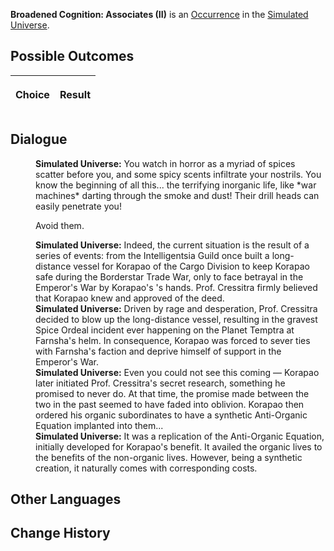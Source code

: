 {{Simulated Universe Event Infobox
|title         = Broadened Cognition: Associates (II)
|image         = Trailblaze Secret 9.png
|type          =
|domains_su    = 
|domains_ext   = 
|domains_swarm = 
|domains_gng   = 
|requirements  =
|prev          = {{tx}}
|next          = {{tx}}
|indexRewards  =
|characters    = 
}}
'''Broadened Cognition: Associates (II)''' is an [[Simulated Universe/Occurrence|Occurrence]] in the [[Simulated Universe]].

==Possible Outcomes==
{| class="article-table"
!Choice
!Result

|}

<!--
==Gameplay Notes==

-->
==Dialogue==
{{Dialogue Start}}
:'''Simulated Universe:''' You watch in horror as a myriad of spices scatter before you, and some spicy scents infiltrate your nostrils. You know the beginning of all this... the terrifying inorganic life, like *war machines* darting through the smoke and dust! Their drill heads can easily penetrate you!
:{{DIcon|Arrow}} Avoid them.
:'''Simulated Universe:''' Indeed, the current situation is the result of a series of events: {{Color|Keyword|Prof. Cressitra}} from the Intelligentsia Guild once built a long-distance vessel for Korapao of the Cargo Division to keep Korapao safe during the Borderstar Trade War, only to face betrayal in the Emperor's War by Korapao's {{Color|Keyword|Associate No. 3}}'s hands. Prof. Cressitra firmly believed that Korapao knew and approved of the deed.
:'''Simulated Universe:''' Driven by rage and desperation, Prof. Cressitra decided to blow up the long-distance vessel, resulting in the gravest Spice Ordeal incident ever happening on the Planet Temptra at Farnsha's helm. In consequence, Korapao was forced to sever ties with Farnsha's faction and deprive himself of support in the Emperor's War.
:'''Simulated Universe:''' Even you could not see this coming &mdash; Korapao later initiated Prof. Cressitra's secret research, something he promised to never do. At that time, the promise made between the two in the past seemed to have faded into oblivion. Korapao then ordered his organic subordinates to have a synthetic Anti-Organic Equation implanted into them...
:'''Simulated Universe:''' It was a replication of the Anti-Organic Equation, initially developed for Korapao's benefit. It availed the organic lives to the benefits of the non-organic lives. However, being a synthetic creation, it naturally comes with corresponding costs.
{{Dialogue End}}

==Other Languages==
{{Other Languages
|en   = Broadened Cognition: Associates (II)
|zhs  = 认知拓宽：「合伙人」•其二
|zht  = 認知拓寬：「合夥人」•其二
|ja   = {{Rubi|認識拡張|にんしきかくちょう}}：「{{Rubi|経営パートナー|けいえい}}」・その2
|ko   = 인지 확대: 「파트너」•2
|es   = Expansión perceptiva: asociados II
|fr   = Élévation de la conscience&nbsp;: Partenaires (II)
|ru   = Расширение сознания: Партнёр II
|th   = ขยายการรับรู้: "หุ้นส่วน" (2)
|vi   = Mở Rộng Tri Thức: Người Cộng Tác 2
|de   = Kognitive Erweiterung: Geschäftspartner (II)
|id   = Ekspansi Kognitif: "Mitra" (2)
|pt   = Expansão Cognitiva: Sócios (II)
}}

==Change History==
{{Change History|1.6}}
